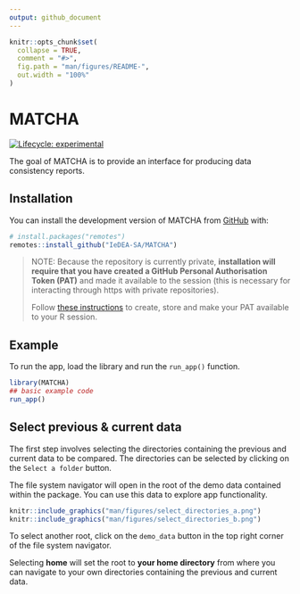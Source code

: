 ```yaml
---
output: github_document
---
```


<!-- README.md is generated from README.Rmd. Please edit that file -->

```r
knitr::opts_chunk$set(
  collapse = TRUE,
  comment = "#>",
  fig.path = "man/figures/README-",
  out.width = "100%"
)
```

# MATCHA

<!-- badges: start -->
[![Lifecycle: experimental](https://img.shields.io/badge/lifecycle-experimental-orange.svg)](https://lifecycle.r-lib.org/articles/stages.html#experimental)
<!-- badges: end -->

The goal of MATCHA is to provide an interface for producing data consistency reports.

## Installation

You can install the development version of MATCHA from [GitHub](https://github.com/) with:

``` r
# install.packages("remotes")
remotes::install_github("IeDEA-SA/MATCHA")
```

> NOTE: Because the repository is currently private, **installation will require that you have created a GitHub Personal Authorisation Token (PAT)** and made it available to the session (this is necessary for interacting through https with private repositories). 
>
> Follow [these instructions](https://happygitwithr.com/https-pat) to create, store and make your PAT available to your R session.


## Example

To run the app, load the library and run the `run_app()` function.

```r
library(MATCHA)
## basic example code
run_app()
```

## Select previous & current data

The first step involves selecting the directories containing the previous and current data to be compared.
The directories can be selected by clicking on the `Select a folder` button.

The file system navigator will open in the root of the demo data contained within the package. You can use this data to explore app functionality.

```r
knitr::include_graphics("man/figures/select_directories_a.png")
knitr::include_graphics("man/figures/select_directories_b.png")
```

To select another root, click on the `demo_data` button in the top right corner of the file system navigator.

Selecting **home** will set the root to **your home directory** from where you can navigate to your own directories containing the previous and current data.
